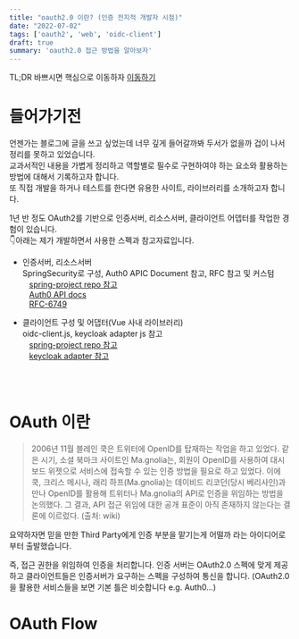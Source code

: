 ```yaml
---
title: "oauth2.0 이란? (인증 전지적 개발자 시점)"
date: "2022-07-02"
tags: ['oauth2', 'web', 'oidc-client']
draft: true
summary: 'oauth2.0 접근 방법을 알아보자'
---
```


TL;DR 바쁘시면 핵심으로 이동하자 [이동하기](#oauth-flow)

# 들어가기전
언젠가는 블로그에 글을 쓰고 싶었는데 너무 깊게 들어갈까봐 두서가 없을까 겁이 나서 정리를 못하고 있었습니다. <br/>
교과서적인 내용을 가볍게 정리하고 역할별로 필수로 구현하여야 하는 요소와 활용하는 방법에 대해서 기록하고자 합니다. <br/>
또 직접 개발을 하거나 테스트를 한다면 유용한 사이트, 라이브러리를 소개하고자 합니다.

1년 반 정도 OAuth2를 기반으로 인증서버, 리소스서버, 클라이언트 어뎁터를 작업한 경험이 있습니다. <br/>
👇아래는 제가 개발하면서 사용한 스펙과 참고자료입니다.

- 인증서버, 리소스서버 <br/>
SpringSecurity로 구성, Auth0 APIC Document 참고, RFC 참고 및 커스텀 <br/>
&nbsp;&nbsp;&nbsp;[spring-project repo 참고](https://github.com/spring-projects/spring-security-samples/tree/main/servlet/spring-boot/java/oauth2/authorization-server)<br/>
&nbsp;&nbsp;&nbsp;[Auth0 API docs](https://auth0.com/docs/api/authentication) <br/>
&nbsp;&nbsp;&nbsp;[RFC-6749](https://datatracker.ietf.org/doc/html/rfc6749)

- 클라이언트 구성 및 어댑터(Vue 사내 라이브러리) <br/>
oidc-client.js, keycloak adapter js 참고 <br/>
&nbsp;&nbsp;&nbsp;[spring-project repo 참고](https://github.com/IdentityModel/oidc-client-js/wiki) <br/>
&nbsp;&nbsp;&nbsp;[keycloak adapter 참고](https://github.com/keycloak/keycloak-documentation/blob/main/securing_apps/topics/oidc/javascript-adapter.adoc)


<br/><br/>

# OAuth 이란
> 2006년 11월 블레인 쿡은 트위터에 OpenID를 탑재하는 작업을 하고 있었다. 
> 같은 시기, 소셜 북마크 사이트인 Ma.gnolia는, 회원이 OpenID를 사용하여 대시보드 위젯으로 서비스에 접속할 수 있는 인증 방법을 필요로 하고 있었다. 
> 이에 쿡, 크리스 메시나, 래리 하프(Ma.gnolia)는 데이비드 리코던(당시 베리사인)과 만나 OpenID를 활용해 트위터나 Ma.gnolia의 API로 인증을 위임하는 방법을 논의했다. 
> 그 결과, API 접근 위임에 대한 공개 표준이 아직 존재하지 않는다는 결론에 이르렀다.
> (출처: wiki)

요약하자면 믿을 만한 Third Party에게 인증 부분을 맡기는게 어떨까 라는 아이디어로 부터 출발했습니다.

즉, 접근 권한을 위임하여 인증을 처리합니다. 인증 서버는 OAuth2.0 스펙에 맞게 제공하고 클라이언트들은 인증서버가 요구하는 스펙을 구성하여 통신을 합니다.
(OAuth2.0 을 활용한 서비스들을 보면 기본 틀은 비슷합니다 e.g. Auth0...)

# OAuth Flow


